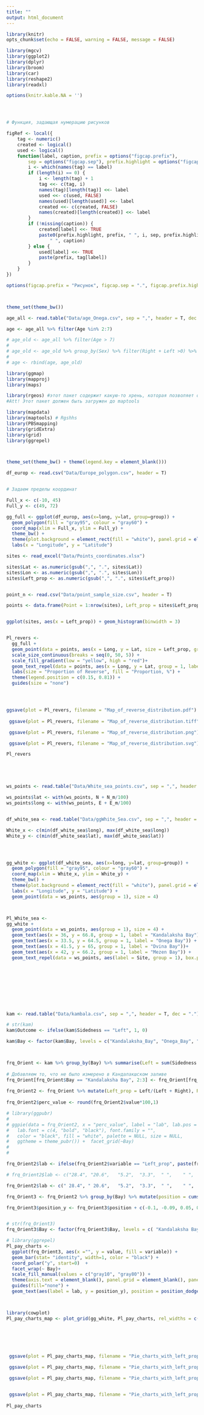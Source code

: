 ```yaml
---
title: ""
output: html_document
---
```


```r
library(knitr)
opts_chunk$set(echo = FALSE, warning = FALSE, message = FALSE)

```

```r
library(mgcv)
library(ggplot2)
library(dplyr)
library(broom)
library(car)
library(reshape2)
library(readxl)

options(knitr.kable.NA = '')




# Функция, задающая нумерацию рисунков

figRef <- local({
    tag <- numeric()
    created <- logical()
    used <- logical()
    function(label, caption, prefix = options("figcap.prefix"), 
        sep = options("figcap.sep"), prefix.highlight = options("figcap.prefix.highlight")) {
        i <- which(names(tag) == label)
        if (length(i) == 0) {
            i <- length(tag) + 1
            tag <<- c(tag, i)
            names(tag)[length(tag)] <<- label
            used <<- c(used, FALSE)
            names(used)[length(used)] <<- label
            created <<- c(created, FALSE)
            names(created)[length(created)] <<- label
        }
        if (!missing(caption)) {
            created[label] <<- TRUE
            paste0(prefix.highlight, prefix, " ", i, sep, prefix.highlight, 
                " ", caption)
        } else {
            used[label] <<- TRUE
            paste(prefix, tag[label])
        }
    }
})

options(figcap.prefix = "Рисунок", figcap.sep = ".", figcap.prefix.highlight = "**")



theme_set(theme_bw())

age_all <- read.table("Data/age_Onega.csv", sep = ",", header = T, dec = ".")

age <- age_all %>% filter(Age %in% 2:7)

# age_old <- age_all %>% filter(Age > 7)
# 
# age_old <- age_old %>% group_by(Sex) %>% filter(Right + Left >0) %>% summarise(Age = mean(Age), Right = sum(Right), Left  = sum(Left))
# 
# age <- rbind(age, age_old)

```






```r
library(ggmap)
library(mapproj)
library(maps)

library(rgeos) #этот пакет содержит какую-то хрень, которая позволяет обойти проблему пр чтении фалов средсвами maptools. 
#Att! Этот пакет должен быть загружен до maptools

library(mapdata)
library(maptools) # Rgshhs
library(PBSmapping)
library(gridExtra)
library(grid)
library(ggrepel)



theme_set(theme_bw() + theme(legend.key = element_blank()))

df_europ <- read.csv("Data/Europe_polygon.csv", header = T)


# Задаем пределы координат

Full_x <- c(-10, 45)
Full_y <- c(49, 72)

gg_full <- ggplot(df_europ, aes(x=long, y=lat, group=group)) +
  geom_polygon(fill = "gray95", colour = "gray60") + 
  coord_map(xlim = Full_x, ylim = Full_y) + 
  theme_bw() +  
  theme(plot.background = element_rect(fill = "white"), panel.grid = element_blank()) +
  labs(x = "Longitude", y = "Latitude")


```




```r


sites <- read_excel("Data/Points_coordinates.xlsx")

sites$Lat <- as.numeric(gsub(",", ".", sites$Lat))
sites$Lon <- as.numeric(gsub(",", ".", sites$Lon))
sites$Left_prop <- as.numeric(gsub(",", ".", sites$Left_prop))


point_n <- read.csv("Data/point_sample_size.csv", header = T)

points <- data.frame(Point = 1:nrow(sites), Left_prop = sites$Left_prop, Lat = sites$Lat, Long = sites$Lon)


ggplot(sites, aes(x = Left_prop)) + geom_histogram(binwidth = 3)


Pl_revers <-
  gg_full + 
  geom_point(data = points, aes(x = Long, y = Lat, size = Left_prop, group = 1, fill = Left_prop), shape = 21) + 
  scale_size_continuous(breaks = seq(0, 50, 5)) + 
  scale_fill_gradient(low = "yellow", high = "red")+
  geom_text_repel(data = points, aes(x = Long, y = Lat, group = 1, label = Point), force = 3, box.padding = 0.3) + 
  labs(size = "Proportion of Reverse", fill = "Proportion, %") +
  theme(legend.position = c(0.15, 0.81)) +
  guides(size = "none")




ggsave(plot = Pl_revers, filename = "Map_of_reverse_distribution.pdf")
 
 ggsave(plot = Pl_revers, filename = "Map_of_reverse_distribution.tiff")  

 ggsave(plot = Pl_revers, filename = "Map_of_reverse_distribution.png")  

 ggsave(plot = Pl_revers, filename = "Map_of_reverse_distribution.svg")  

Pl_revers





ws_points <- read.table("Data/White_sea_points.csv", sep = ",", header = T)

ws_points$lat <- with(ws_points, N + N_m/100)
ws_points$long <- with(ws_points, E + E_m/100)


df_white_sea <- read.table("Data/ggWhite_Sea.csv", sep = ",", header = TRUE)

White_x <- c(min(df_white_sea$long), max(df_white_sea$long))
White_y <- c(min(df_white_sea$lat), max(df_white_sea$lat))




gg_white <- ggplot(df_white_sea, aes(x=long, y=lat, group=group)) +
  geom_polygon(fill = "gray95", colour = "gray60") + 
  coord_map(xlim = White_x, ylim = White_y) + 
  theme_bw() +  
  theme(plot.background = element_rect(fill = "white"), panel.grid = element_blank()) +
  labs(x = "Longitude", y = "Latitude") +
  geom_point(data = ws_points, aes(group = 1), size = 4) 



Pl_White_sea <- 
gg_white + 
  geom_point(data = ws_points, aes(group = 1), size = 4) + 
  geom_text(aes(x = 36, y = 66.8, group = 1, label = "Kandalaksha Bay")) + 
  geom_text(aes(x = 33.5, y = 64.5, group = 1, label = "Onega Bay")) + 
  geom_text(aes(x = 41.5, y = 65, group = 1, label = "Dvina Bay"))+ 
  geom_text(aes(x = 42, y = 66.2, group = 1, label = "Mezen Bay")) +
  geom_text_repel(data = ws_points, aes(label = Site, group = 1), box.padding = 1.2,force = 0.5, size = 3)
 






```

<br>
<br>

<!-- ```{r} -->
<!-- points_print <- points[ ,1:4] -->
<!-- points_print <- cbind(points_print, point_n)  -->

<!-- points_print$Left_Right <- paste(points_print$Left, "/", 100-points_print$Left, sep = "") -->

<!-- points_print<- cbind(points_print, point_coord) -->

<!-- points_print$Point_number <- 1:nrow(points_print) -->

<!-- points_print <- points_print %>% select(Point_number, Site, n, Left_Right,  Lat, Long, Source )  -->


<!-- kable(points_print, caption = "**Таблица +**. Доля (%) реверсивных рыб в разных участках ареала.", col.names = c("№", "Site", "Sample Size", "Proportion Left/Right ", "Lat", "Long", "Source") ) -->
<!-- ``` -->




```r
kam <- read.table("Data/kambala.csv", sep = ",", header = T, dec = ".")

# str(kam)
kam$Outcome <- ifelse(kam$Sidedness == "Left", 1, 0)

kam$Bay <- factor(kam$Bay, levels = c("Kandalaksha_Bay", "Onega_Bay", "Dvina_Bay", "Mezen_Bay" ), labels = c("Kandalaksha Bay", "Onega Bay", "Dvina Bay", "Mezen Bay" ))



frq_Orient <- kam %>% group_by(Bay) %>% summarise(Left = sum(Sidedness == "Left"), Right = sum(Sidedness == "Right"))
  
# Добавляем то, что не было измерено в Кандалакшском заливе
frq_Orient[frq_Orient$Bay == "Kandalaksha Bay", 2:3] <- frq_Orient[frq_Orient$Bay == "Kandalaksha Bay", 2:3] + c(37, 132)
  
frq_Orient2 <- frq_Orient %>% mutate(Left_prop = Left/(Left + Right), Right_prop = Right/(Left + Right)) %>% select(Bay, Left_prop, Right_prop) %>% melt()
  
frq_Orient2$perc_value <- round(frq_Orient2$value*100,1)

# library(ggpubr)
# 
# ggpie(data = frq_Orient2, x = "perc_value", label = "lab", lab.pos = c("out" ), lab.adjust = 0,
#   lab.font = c(4, "bold", "black"), font.family = "",
#   color = "black", fill = "white", palette = NULL, size = NULL,
#   ggtheme = theme_pubr()) +  facet_grid(~Bay)
# 
# 

frq_Orient2$lab <- ifelse(frq_Orient2$variable == "Left_prop", paste(frq_Orient2$perc_value), " ")

# frq_Orient2$lab <- c("28.4", "20.6",   "5.2",  "3.3",  " ",    " ",    " ",    " "  )

frq_Orient2$lab <- c(" 28.4", " 20.6",   "5.2",  "3.3",  " ",    " ",    " ",    " "  )

frq_Orient3 <- frq_Orient2 %>% group_by(Bay) %>% mutate(position = cumsum(value) - 0.5*value)

frq_Orient3$position_y <- frq_Orient3$position + c(-0.1, -0.09, 0.05, 0.05, 0,0,0,0)


# str(frq_Orient3)
frq_Orient3$Bay <- factor(frq_Orient3$Bay, levels = c( "Kandalaksha Bay", "Mezen Bay", "Onega Bay", "Dvina Bay"))

# library(ggrepel)
Pl_pay_charts <-
  ggplot(frq_Orient3, aes(x ="", y = value, fill = variable)) + 
  geom_bar(stat= "identity", width=1, color = "black") + 
  coord_polar("y", start=0)  + 
  facet_wrap(~ Bay)+
  scale_fill_manual(values = c("gray10", "gray80")) +
  theme(axis.text = element_blank(), panel.grid = element_blank(), panel.border = element_blank(), axis.title = element_blank(), strip.background = element_blank(), strip.text = element_text(size = 15))+ 
  guides(fill="none") + 
  geom_text(aes(label = lab, y = position_y), position = position_dodge(width = -1))



library(cowplot)
Pl_pay_charts_map <- plot_grid(gg_white, Pl_pay_charts, rel_widths = c(1, 0.8))






 ggsave(plot = Pl_pay_charts_map, filename = "Pie_charts_with_left_proportion.pdf")
 
 ggsave(plot = Pl_pay_charts_map, filename = "Pie_charts_with_left_proportion.tiff")  

 ggsave(plot = Pl_pay_charts_map, filename = "Pie_charts_with_left_proportion.png")  


 ggsave(plot = Pl_pay_charts_map, filename = "Pie_charts_with_left_proportion.eps")
  
Pl_pay_charts
```




